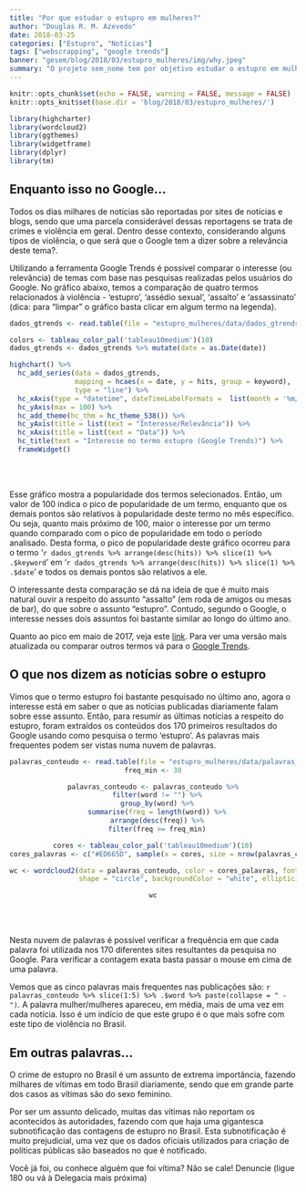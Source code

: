 ```yaml
---
title: "Por que estudar o estupro em mulheres?"
author: "Douglas R. M. Azevedo"
date: 2018-03-25
categories: ["Estupro", "Notícias"]
tags: ["webscrapping", "google trends"]
banner: "gesem/blog/2018/03/estupro_mulheres/img/why.jpeg"
summary: "O projeto sem_nome tem por objetivo estudar o estupro em mulheres no Brasil. Será esse um tema interessante/relevante? Neste post veremos o que o Google (e por consequência seus usuários) estão falando sobre o assunto."
---
```


```r
knitr::opts_chunk$set(echo = FALSE, warning = FALSE, message = FALSE)
knitr::opts_knit$set(base.dir = 'blog/2018/03/estupro_mulheres/')
```
```r
library(highcharter)
library(wordcloud2)
library(ggthemes)
library(widgetframe)
library(dplyr)
library(tm)
```

## Enquanto isso no Google...

Todos os dias milhares de notícias são reportadas por sites de notícias e blogs, sendo que uma parcela considerável dessas reportagens se trata de crimes e violência em geral. Dentro desse contexto, considerando alguns tipos de violência, o que será que o Google tem a dizer sobre a relevância deste tema?. 

Utilizando a ferramenta Google Trends é possível comparar o interesse (ou relevância) de temas com base nas pesquisas realizadas pelos usuários do Google. No gráfico abaixo, temos a comparação de quatro termos relacionados à violência - ‘estupro’, ‘assédio sexual’, ‘assalto’ e ‘assassinato’ (dica: para “limpar” o gráfico basta clicar em algum termo na legenda).

```r
dados_gtrends <- read.table(file = "estupro_mulheres/data/dados_gtrends.csv", header = T, sep = ",")

colors <- tableau_color_pal('tableau10medium')(10)
dados_gtrends <- dados_gtrends %>% mutate(date = as.Date(date))

highchart() %>%
  hc_add_series(data = dados_gtrends, 
                mapping = hcaes(x = date, y = hits, group = keyword),
                type = "line") %>%
  hc_xAxis(type = "datetime", dateTimeLabelFormats =  list(month = '%m/%Y')) %>%
  hc_yAxis(max = 100) %>%
  hc_add_theme(hc_thm = hc_theme_538()) %>%
  hc_yAxis(title = list(text = "Interesse/Relevância")) %>%
  hc_xAxis(title = list(text = "Data")) %>%
  hc_title(text = "Interesse no termo estupro (Google Trends)") %>%
  frameWidget()
```

<br></br>

Esse gráfico mostra a popularidade dos termos selecionados. Então, um valor de 100 indica o pico de popularidade de um termo, enquanto que os demais pontos são relativos à popularidade deste termo no mês específico. Ou seja, quanto mais próximo de 100, maior o interesse por um termo quando comparado com o pico de popularidade em todo o período analisado. Desta forma, o pico de popularidade deste gráfico ocorreu para o termo '`r dados_gtrends %>% arrange(desc(hits)) %>% slice(1) %>% .$keyword`' em '`r dados_gtrends %>% arrange(desc(hits)) %>% slice(1) %>% .$date`' e todos os demais pontos são relativos a ele.

O interessante desta comparação se dá na ideia de que é muito mais natural ouvir a respeito do assunto “assalto” (em roda de amigos ou mesas de bar), do que sobre o assunto “estupro”. Contudo, segundo o Google, o interesse nesses dois assuntos foi bastante similar ao longo do último ano.

Quanto ao pico em maio de 2017, veja este [link](https://g1.globo.com/rio-de-janeiro/noticia/policia-do-rio-investiga-caso-de-estupro-coletivo-de-menina-de-12-anos.ghtml). Para ver uma versão mais atualizada ou comparar outros termos vá para o [Google Trends](https://g.co/trends/DZu7R).

## O que nos dizem as notícias sobre o estupro

Vimos que o termo estupro foi bastante pesquisado no último ano, agora o interesse está em saber o que as notícias publicadas diariamente falam sobre esse assunto. Então, para resumir as últimas notícias a respeito do estupro, foram extraídos os conteúdos dos 170 primeiros resultados do Google usando como pesquisa o termo ‘estupro’. As palavras mais frequentes podem ser vistas numa nuvem de palavras.

<center>
```r
palavras_conteudo <- read.table(file = "estupro_mulheres/data/palavras_conteudo.csv", header = T, sep = ",")
freq_min <- 30

palavras_conteudo <- palavras_conteudo %>%
  filter(word != "") %>%
  group_by(word) %>%
  summarise(freq = length(word)) %>%
  arrange(desc(freq)) %>%
  filter(freq >= freq_min)

cores <- tableau_color_pal('tableau10medium')(10)
cores_palavras <- c("#ED665D", sample(x = cores, size = nrow(palavras_conteudo)-1, replace = T))

wc <- wordcloud2(data = palavras_conteudo, color = cores_palavras, fontFamily = "Candara", size = 0.6,
                 shape = "circle", backgroundColor = "white", ellipticity = .65)

wc
```
</center>

<br></br>

Nesta nuvem de palavras é possível verificar a frequência em que cada palavra foi utilizada nos 170 diferentes sites resultantes da pesquisa no Google. Para verificar a contagem exata basta passar o mouse em cima de uma palavra.

Vemos que as cinco palavras mais frequentes nas publicações são: `r palavras_conteudo %>% slice(1:5) %>% .$word %>% paste(collapse = " - ")`. A palavra mulher/mulheres apareceu, em média, mais de uma vez em cada notícia. Isso é um indício de que este grupo é o que mais sofre com este tipo de violência no Brasil.

## Em outras palavras...

O crime de estupro no Brasil é um assunto de extrema importância, fazendo milhares de vítimas em todo Brasil diariamente, sendo que em grande parte dos casos as vítimas são do sexo feminino.

Por ser um assunto delicado, muitas das vítimas não reportam os acontecidos às autoridades, fazendo com que haja uma gigantesca subnotificação das contagens de estupro no Brasil. Esta subnotificação é muito prejudicial, uma vez que os dados oficiais utilizados para criação de políticas públicas são baseados no que é notificado.

Você já foi, ou conhece alguém que foi vítima? Não se cale! Denuncie (ligue 180 ou vá à Delegacia mais próxima)